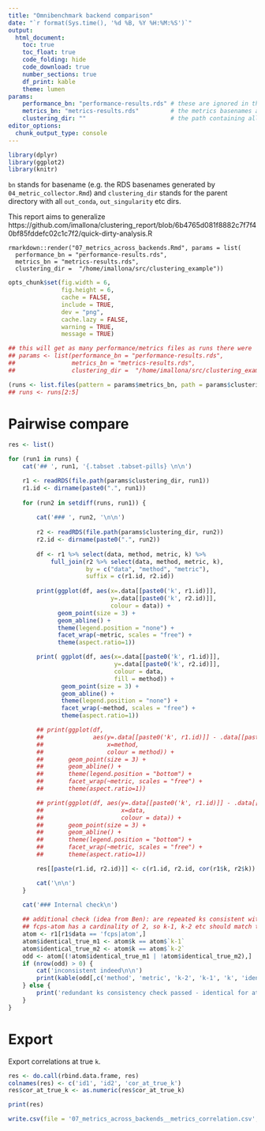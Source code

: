 ```yaml
---
title: "Omnibenchmark backend comparison"
date: "`r format(Sys.time(), '%d %B, %Y %H:%M:%S')`"
output:
  html_document:
    toc: true
    toc_float: true
    code_folding: hide
    code_download: true
    number_sections: true
    df_print: kable
    theme: lumen
params:
    performance_bn: "performance-results.rds" # these are ignored in this report
    metrics_bn: "metrics-results.rds"         # the metrics basenames as generated by `04_metric_collector.Rmd`
    clustering_dir: ""                        # the path containing all `out` ob folders
editor_options: 
  chunk_output_type: console
---
```



```r
library(dplyr)
library(ggplot2)
library(knitr)
```

`bn` stands for basename (e.g. the RDS basenames generated by `04_metric_collector.Rmd`) and `clustering_dir` stands for the parent directory with all `out_conda`, `out_singularity` etc dirs. 

This report aims to generalize https://github.com/imallona/clustering_report/blob/6b4765d081f8882c7f7f40bf85fddefc02c1c7f2/quick-dirty-analysis.R

```
rmarkdown::render("07_metrics_across_backends.Rmd", params = list(
  performance_bn = "performance-results.rds",
  metrics_bn = "metrics-results.rds",
  clustering_dir =  "/home/imallona/src/clustering_example"))
```

```r
opts_chunk$set(fig.width = 6,
               fig.height = 6,
               cache = FALSE,
               include = TRUE,
               dev = "png",
               cache.lazy = FALSE,
               warning = TRUE,
               message = TRUE)
```

```r
## this will get as many performance/metrics files as runs there were
## params <- list(performance_bn = "performance-results.rds",
##                metrics_bn = "metrics-results.rds",
##                clustering_dir =  "/home/imallona/src/clustering_example")

(runs <- list.files(pattern = params$metrics_bn, path = params$clustering_dir, recursive = TRUE))
## runs <- runs[2:5]
```


# Pairwise compare {.tabset .tabset-pills}

```r

res <- list()

for (run1 in runs) {
    cat('## ', run1, '{.tabset .tabset-pills} \n\n')

    r1 <- readRDS(file.path(params$clustering_dir, run1))
    r1.id <- dirname(paste0(".", run1))
    
    for (run2 in setdiff(runs, run1)) {
        
        cat('### ', run2, '\n\n')
    
        r2 <- readRDS(file.path(params$clustering_dir, run2))
        r2.id <- dirname(paste0(".", run2))
        
        df <- r1 %>% select(data, method, metric, k) %>% 
            full_join(r2 %>% select(data, method, metric, k),
                      by = c("data", "method", "metric"), 
                      suffix = c(r1.id, r2.id))
        
        print(ggplot(df, aes(x=.data[[paste0('k', r1.id)]],
                             y=.data[[paste0('k', r2.id)]],
                             colour = data)) +
              geom_point(size = 3) +
              geom_abline() +
              theme(legend.position = "none") +
              facet_wrap(~metric, scales = "free") +
              theme(aspect.ratio=1))

        print( ggplot(df, aes(x=.data[[paste0('k', r1.id)]],
                              y=.data[[paste0('k', r2.id)]],
                              colour = data,
                              fill = method)) +
               geom_point(size = 3) +
               geom_abline() +
               theme(legend.position = "none") +
               facet_wrap(~method, scales = "free") +
               theme(aspect.ratio=1))

        ## print(ggplot(df,
        ##              aes(y=.data[[paste0('k', r1.id)]] - .data[[paste0('k', r2.id)]],
        ##                  x=method,
        ##                  colour = method)) +
        ##       geom_point(size = 3) +
        ##       geom_abline() +
        ##       theme(legend.position = "bottom") +
        ##       facet_wrap(~metric, scales = "free") +
        ##       theme(aspect.ratio=1))

        ## print(ggplot(df, aes(y=.data[[paste0('k', r1.id)]] - .data[[paste0('k', r2.id)]],
        ##                      x=data,
        ##                      colour = data)) +
        ##       geom_point(size = 3) +
        ##       geom_abline() +
        ##       theme(legend.position = "bottom") +
        ##       facet_wrap(~metric, scales = "free") +
        ##       theme(aspect.ratio=1))

        res[[paste(r1.id, r2.id)]] <- c(r1.id, r2.id, cor(r1$k, r2$k))

        cat('\n\n')
    }

    cat('### Internal check\n')
    
    ## additional check (idea from Ben): are repeated ks consistent within method:dataset runs?
    ## fcps-atom has a cardinality of 2, so k-1, k-2 etc should match true k (metrics results)
    atom <- r1[r1$data == 'fcps|atom',]
    atom$identical_true_m1 <- atom$k == atom$`k-1`
    atom$identical_true_m2 <- atom$k == atom$`k-2`
    odd <- atom[(!atom$identical_true_m1 | !atom$identical_true_m2),]
    if (nrow(odd) > 0) {
        cat('inconsistent indeed\n\n')
        print(kable(odd[,c('method', 'metric', 'k-2', 'k-1', 'k', 'identical_true_m1', 'identical_true_m2')], "html"))
    } else {
        print('redundant ks consistency check passed - identical for atom')
    }
}

```

# Export

Export correlations at true `k`.

```r
res <- do.call(rbind.data.frame, res)
colnames(res) <- c('id1', 'id2', 'cor_at_true_k')
res$cor_at_true_k <- as.numeric(res$cor_at_true_k)

print(res)

write.csv(file = '07_metrics_across_backends__metrics_correlation.csv', res, row.names = FALSE)

```
